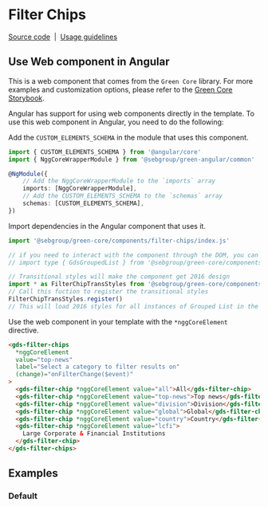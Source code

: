 
# Filter Chips

[Source code](https://github.com/sebgroup/green/tree/main/libs/core/src/components/filter-chips)
&nbsp;|&nbsp;
[Usage guidelines](https://designlibrary.sebgroup.com/components/filter-chip)

## Use Web component in Angular

This is a web component that comes from the `Green Core` library. For more examples and customization options, please refer to the [Green Core Storybook](https://sebgroup.github.io/green/latest/core/?path=/story/components-filter-chips--page).

Angular has support for using web components directly in the template. To use this web component in Angular, you need to do the following:

Add the `CUSTOM_ELEMENTS_SCHEMA` in the module that uses this component.

```ts
import { CUSTOM_ELEMENTS_SCHEMA } from '@angular/core'
import { NggCoreWrapperModule } from '@sebgroup/green-angular/common'

@NgModule({
    // Add the NggCoreWrapperModule to the `imports` array
    imports: [NggCoreWrapperModule],
    // Add the CUSTOM_ELEMENTS_SCHEMA to the `schemas` array
    schemas: [CUSTOM_ELEMENTS_SCHEMA],
})
```

Import dependencies in the Angular component that uses it.

```ts
import '@sebgroup/green-core/components/filter-chips/index.js'

// if you need to interact with the component through the DOM, you can also import the class type like this:
// import type { GdsGroupedList } from '@sebgroup/green-core/components/grouped-list/index.js'

// Transitional styles will make the component get 2016 design
import * as FilterChipTransStyles from '@sebgroup/green-core/components/filter-chips/filter-chips.trans.styles.js'
// Call this fuction to register the transitional styles
FilterChipTransStyles.register()
// This will load 2016 styles for all instances of Grouped List in the current document.
```

Use the web component in your template with the `*nggCoreElement` directive.

```html
<gds-filter-chips
  *nggCoreElement
  value="top-news"
  label="Select a category to filter results on"
  (change)="onFilterChange($event)"
>
  <gds-filter-chip *nggCoreElement value="all">All</gds-filter-chip>
  <gds-filter-chip *nggCoreElement value="top-news">Top news</gds-filter-chip>
  <gds-filter-chip *nggCoreElement value="division">Division</gds-filter-chip>
  <gds-filter-chip *nggCoreElement value="global">Global</gds-filter-chip>
  <gds-filter-chip *nggCoreElement value="country">Country</gds-filter-chip>
  <gds-filter-chip *nggCoreElement value="lcfi">
    Large Corporate & Financial Institutions
  </gds-filter-chip>
</gds-filter-chips>
```

## Examples

### Default

<Canvas>
  <Story id="components-filter-chips--default" />
</Canvas>
